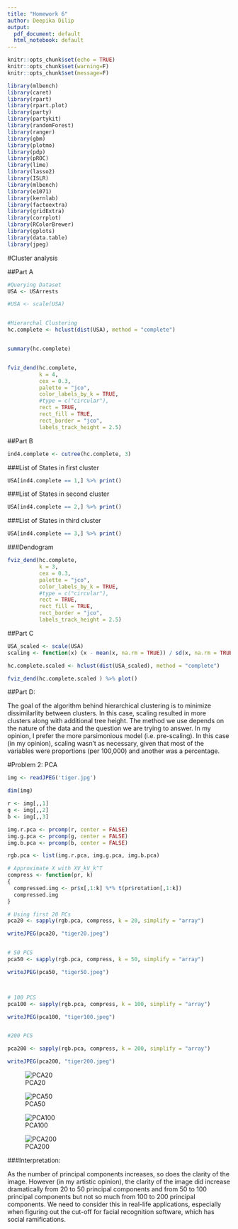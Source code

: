 ```yaml
---
title: "Homework 6"
author: Deepika Dilip
output:
  pdf_document: default
  html_notebook: default
---
```


```r
knitr::opts_chunk$set(echo = TRUE)
knitr::opts_chunk$set(warning=F)
knitr::opts_chunk$set(message=F)
```

```r
library(mlbench)
library(caret)
library(rpart)
library(rpart.plot)
library(party)
library(partykit)
library(randomForest)
library(ranger)
library(gbm)
library(plotmo)
library(pdp)
library(pROC)
library(lime)
library(lasso2)
library(ISLR)
library(mlbench)
library(e1071)
library(kernlab)
library(factoextra) 
library(gridExtra) 
library(corrplot) 
library(RColorBrewer) 
library(gplots)
library(data.table)
library(jpeg)
```

#Cluster analysis

##Part A
```r

#Querying Dataset
USA <- USArrests

#USA <- scale(USA) 


#Hierarchal Clustering
hc.complete <- hclust(dist(USA), method = "complete")


summary(hc.complete)


fviz_dend(hc.complete, 
          k = 4, 
          cex = 0.3, 
          palette = "jco", 
          color_labels_by_k = TRUE, 
          #type = c("circular"),
          rect = TRUE, 
          rect_fill = TRUE, 
          rect_border = "jco", 
          labels_track_height = 2.5)
```

##Part B

```r
ind4.complete <- cutree(hc.complete, 3)
```

###List of States in first cluster
```r
USA[ind4.complete == 1,] %>% print()
```


###List of States in second cluster
```r
USA[ind4.complete == 2,] %>% print()
```


###List of States in third cluster
```r
USA[ind4.complete == 3,] %>% print()
```


###Dendogram
```r
fviz_dend(hc.complete, 
          k = 3, 
          cex = 0.3, 
          palette = "jco", 
          color_labels_by_k = TRUE, 
          #type = c("circular"),
          rect = TRUE, 
          rect_fill = TRUE, 
          rect_border = "jco", 
          labels_track_height = 2.5)
```

##Part C
```r
USA_scaled <- scale(USA)
scaling <- function(x) (x - mean(x, na.rm = TRUE)) / sd(x, na.rm = TRUE)

hc.complete.scaled <- hclust(dist(USA_scaled), method = "complete")

fviz_dend(hc.complete.scaled ) %>% plot()

```


##Part D:

The goal of the algorithm behind hierarchical clustering is to minimize dissimilarlity between clusters. In this case, scaling resulted in more clusters along with additional tree height. The method we use depends on the nature of the data and the question we are trying to answer. In my opinion, I prefer the more parsimonious model (i.e. pre-scaling). In this case (in my opinion), scaling wasn’t as necessary, given that most of the variables were proportions (per 100,000) and another was a percentage. 

#Problem 2: PCA
```r
img <- readJPEG('tiger.jpg')

dim(img)

r <- img[,,1]
g <- img[,,2]
b <- img[,,3]

img.r.pca <- prcomp(r, center = FALSE)
img.g.pca <- prcomp(g, center = FALSE)
img.b.pca <- prcomp(b, center = FALSE)

rgb.pca <- list(img.r.pca, img.g.pca, img.b.pca)

# Approximate X with XV_kV_k^T
compress <- function(pr, k)
{
  compressed.img <- pr$x[,1:k] %*% t(pr$rotation[,1:k])
  compressed.img
}

# Using first 20 PCs
pca20 <- sapply(rgb.pca, compress, k = 20, simplify = "array")

writeJPEG(pca20, "tiger20.jpeg")


# 50 PCS
pca50 <- sapply(rgb.pca, compress, k = 50, simplify = "array")

writeJPEG(pca50, "tiger50.jpeg")



# 100 PCS
pca100 <- sapply(rgb.pca, compress, k = 100, simplify = "array")

writeJPEG(pca100, "tiger100.jpeg")


#200 PCS

pca200 <- sapply(rgb.pca, compress, k = 200, simplify = "array")

writeJPEG(pca200, "tiger200.jpeg")
```


![PCA20](tiger20.jpeg)


![PCA50](tiger50.jpeg)



![PCA100](tiger100.jpeg)



![PCA200](tiger200.jpeg)


###Interpretation:

As the number of principal components increases, so does the clarity of the image. However (in my artistic opinion), the clarity of the image did increase dramatically from 20 to 50 principal components and from 50 to 100 principal components but not so much from 100 to 200 principal components. We need to consider this in real-life applications, especially when figuring out the cut-off for facial recognition software, which has social ramifications.
